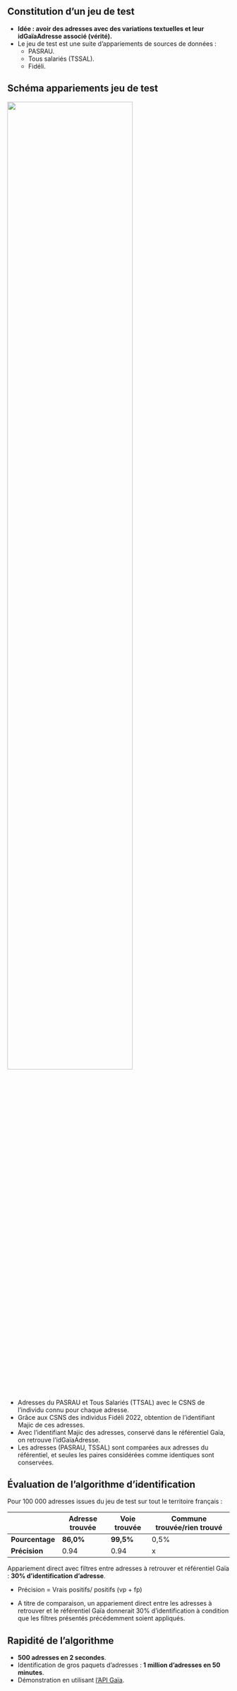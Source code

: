 ## Constitution d'un jeu de test

- [**Idée : avoir des adresses avec des variations textuelles et leur idGaïaAdresse associé (vérité).**]{.red2}  
- Le jeu de test est une suite d'appariements de sources de données :  
    - PASRAU.  <!-- QUI EST PASRAU   -->
    - Tous salariés (TSSAL).  <!-- QUI EST TSSAL   -->
    - Fidéli.  <!-- QUI EST FIDELI   -->
<!-- - Validation manuelle post-appariements des paires adresse non normalisée + idGaïaAdresse.   -->

## Schéma appariements jeu de test

![](img/jeu_test.png){width=75% fig-align="center"}

::: {.notes}
- Adresses du PASRAU et Tous Salariés (TTSAL) avec le CSNS de l'individu connu pour chaque adresse.  
- Grâce aux CSNS des individus Fidéli 2022, obtention de l'identifiant Majic de ces adresses.
- Avec l'identifiant Majic des adresses, conservé dans le référentiel Gaïa, on retrouve l'idGaïaAdresse.  
- Les adresses (PASRAU, TSSAL) sont comparées aux adresses du référentiel, et seules les paires considérées comme identiques sont conservées.  
:::

## Évaluation de l'algorithme d'identification

Pour 100 000 adresses issues du jeu de test sur tout le territoire français :  

|             | **Adresse trouvée** | **Voie trouvée** | **Commune trouvée/rien trouvé** |
|-------------|-----------------|--------------|-----------------------------|
| **Pourcentage** | [**86,0%**]{.red2} | [**99,5%**]{.red2} | 0,5% |
| **Précision**    | 0.94  | 0.94  | x    |

Appariement direct avec filtres entre adresses à retrouver et référentiel Gaïa : [**30% d'identification d'adresse**]{.blue2}.

::: {.notes}

- Précision = Vrais positifs/ positifs (vp + fp)  

- A titre de comparaison, un appariement direct entre les adresses à retrouver et le référentiel Gaïa donnerait 30% d'identification à condition que les filtres présentés précédemment soient appliqués.  
:::

## Rapidité de l'algorithme

- [**500 adresses en 2 secondes**]{.blue2}.  
- Identification de gros paquets d'adresses : [**1 million d'adresses en 50 minutes**]{.green2}.
- Démonstration en utilisant [l'API Gaïa](https://api-interrogation-geo.insee.fr/swagger-ui/index.html).  

<!-- ## Utilisation du moteur au sein du projet Gaïa

Métriques sur les mises à jour du référentiel :
- .... -->

